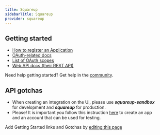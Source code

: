 ```yaml
---
title: Squareup
sidebarTitle: Squareup
provider: squareup
---
```



<Overview />


## Getting started

-   [How to register an Application](https://developer.squareup.com/docs/square-get-started)
-   [OAuth-related docs](https://developer.squareup.com/docs/oauth-api/overview)
-   [List of OAuth scopes](https://developer.squareup.com/docs/oauth-api/square-permissions)
-   [Web API docs (their REST API)](https://developer.squareup.com/docs/sdks)

<Tip>Need help getting started? Get help in the [community](https://nango.dev/slack).</Tip>

## API gotchas

-   When creating an integration on the UI, please use **_squareup-sandbox_** for development and **_squareup_** for production.
-   Please! It is important you follow this instruction [here](https://developer.squareup.com/docs/oauth-api/walkthrough) to create an app and an account that can be used for testing.

<Note>Add Getting Started links and Gotchas by [editing this page](https://github.com/nangohq/nango/tree/master/docs-v2/integrations/all/squareup.mdx)</Note>
